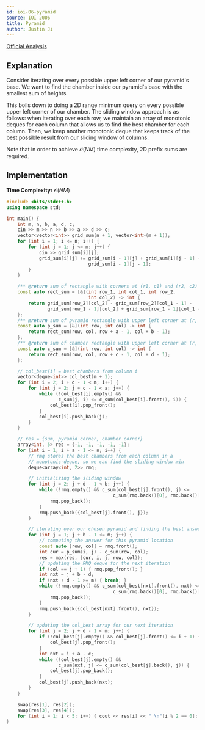 ```yaml
---
id: ioi-06-pyramid
source: IOI 2006
title: Pyramid
author: Justin Ji
---
```


[Official Analysis](https://dmoj.ca/problem/ioi06p2/editorial)

## Explanation

Consider iterating over every possible upper left corner of our pyramid's base.
We want to find the chamber inside our pyramid's base with the smallest sum of
heights.

This boils down to doing a 2D range minimum query on every possible upper left
corner of our chamber. The sliding window approach is as follows: when iterating
over each row, we maintain an array of monotonic deques for
each column that allows us to find the best chamber for each column. Then,
we keep another monotonic deque that keeps track of the best possible result
from our sliding window of columns.

Note that in order to achieve $\mathcal{O}(NM)$ time complexity, 2D prefix sums
are required.

## Implementation

**Time Complexity:** $\mathcal{O}(NM)$

<LanguageSection>
<CPPSection>

```cpp
#include <bits/stdc++.h>
using namespace std;

int main() {
	int m, n, b, a, d, c;
	cin >> m >> n >> b >> a >> d >> c;
	vector<vector<int>> grid_sum(n + 1, vector<int>(m + 1));
	for (int i = 1; i <= n; i++) {
		for (int j = 1; j <= m; j++) {
			cin >> grid_sum[i][j];
			grid_sum[i][j] += grid_sum[i - 1][j] + grid_sum[i][j - 1] -
			                  grid_sum[i - 1][j - 1];
		}
	}

	/** @return sum of rectangle with corners at (r1, c1) and (r2, c2) */
	const auto rect_sum = [&](int row_1, int col_1, int row_2,
	                          int col_2) -> int {
		return grid_sum[row_2][col_2] - grid_sum[row_2][col_1 - 1] -
		       grid_sum[row_1 - 1][col_2] + grid_sum[row_1 - 1][col_1 - 1];
	};
	/** @return sum of pyramid rectangle with upper left corner at (r, c) */
	const auto p_sum = [&](int row, int col) -> int {
		return rect_sum(row, col, row + a - 1, col + b - 1);
	};
	/** @return sum of chamber rectangle with upper left corner at (r, c) */
	const auto c_sum = [&](int row, int col) -> int {
		return rect_sum(row, col, row + c - 1, col + d - 1);
	};

	// col_best[i] = best chambers from column i
	vector<deque<int>> col_best(m + 1);
	for (int i = 2; i + d - 1 < m; i++) {
		for (int j = 2; j + c - 1 < a; j++) {
			while (!col_best[i].empty() &&
			       c_sum(j, i) <= c_sum(col_best[i].front(), i)) {
				col_best[i].pop_front();
			}
			col_best[i].push_back(j);
		}
	}

	// res = {sum, pyramid corner, chamber corner}
	array<int, 5> res = {-1, -1, -1, -1, -1};
	for (int i = 1; i + a - 1 <= n; i++) {
		// rmq stores the best chambers from each column in a
		// monotonic-deque, so we can find the sliding window min
		deque<array<int, 2>> rmq;

		// initializing the sliding window
		for (int j = 2; j + d - 1 < b; j++) {
			while (!rmq.empty() && c_sum(col_best[j].front(), j) <=
			                           c_sum(rmq.back()[0], rmq.back()[1])) {
				rmq.pop_back();
			}
			rmq.push_back({col_best[j].front(), j});
		}

		// iterating over our chosen pyramid and finding the best answer
		for (int j = 1; j + b - 1 <= m; j++) {
			// computing the answer for this pyramid location
			const auto [row, col] = rmq.front();
			int cur = p_sum(i, j) - c_sum(row, col);
			res = max(res, {cur, i, j, row, col});
			// updating the RMQ deque for the next iteration
			if (col == j + 1) { rmq.pop_front(); }
			int nxt = j + b - d;
			if (nxt + d - 1 >= m) { break; }
			while (!rmq.empty() && c_sum(col_best[nxt].front(), nxt) <=
			                           c_sum(rmq.back()[0], rmq.back()[1])) {
				rmq.pop_back();
			}
			rmq.push_back({col_best[nxt].front(), nxt});
		}

		// updating the col_best array for our next iteration
		for (int j = 2; j + d - 1 < m; j++) {
			if (!col_best[j].empty() && col_best[j].front() <= i + 1) {
				col_best[j].pop_front();
			}
			int nxt = i + a - c;
			while (!col_best[j].empty() &&
			       c_sum(nxt, j) <= c_sum(col_best[j].back(), j)) {
				col_best[j].pop_back();
			}
			col_best[j].push_back(nxt);
		}
	}

	swap(res[1], res[2]);
	swap(res[3], res[4]);
	for (int i = 1; i < 5; i++) { cout << res[i] << " \n"[i % 2 == 0]; }
}
```

</CPPSection>
</LanguageSection>
